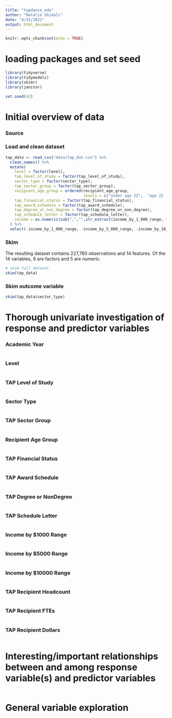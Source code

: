 ```yaml
---
title: "tapdance_eda"
author: "Natalie Ghidali"
date: "4/15/2021"
output: html_document
---
```


```r
knitr::opts_chunk$set(echo = TRUE)
```

# loading packages and set seed
```r
library(tidyverse)
library(tidymodels)
library(skimr)
library(janitor)

set.seed(42)
```

# Initial overview of data

### Source

### Load and clean dataset
```r
tap_data <- read_csv("data/tap_dat.csv") %>% 
  clean_names() %>%
  mutate(
    level = factor(level),
    tap_level_of_study = factor(tap_level_of_study),
    sector_type = factor(sector_type),
    tap_sector_group = factor(tap_sector_group),
    recipient_age_group = ordered(recipient_age_group, 
                                  levels = c("under age 22",  "age 22 - 25", "age 26 - 35",  "age 36 - 50",  "over age 50")),
    tap_financial_status = factor(tap_financial_status),
    tap_award_schedule = factor(tap_award_schedule),
    tap_degree_or_non_degree = factor(tap_degree_or_non_degree),
    tap_schedule_letter = factor(tap_schedule_letter),
    income = as.numeric(sub(",","",str_extract(income_by_1_000_range, "\\d+,*\\d*")))
  ) %>%
  select(-income_by_1_000_range, -income_by_5_000_range, -income_by_10_000_range)


```

### Skim

The resulting dataset contains 227,760 observations and 14 features. Of the 14 variables, 9 are factors and 5 are numeric.  
```r
# skim full dataset
skim(tap_data)
```

### Skim outcome variable
```r
skim(tap_data$sector_type)
```

# Thorough univariate investigation of response and predictor variables

### Academic Year
```r

```

### Level
```r

```

### TAP Level of Study
```r

```

### Sector Type
```r

```

### TAP Sector Group
```r

```

### Recipient Age Group
```r

```

### TAP Financial Status
```r

```

### TAP Award Schedule
```r

```

### TAP Degree or NonDegree
```r

```

### TAP Schedule Letter
```r

```

### Income by $1000 Range
```r

```

### Income by $5000 Range
```r

```

### Income by $10000 Range
```r

```

### TAP Recipient Headcount
```r

```

### TAP Recipient FTEs
```r

```

### TAP Recipient Dollars
```r

```

# Interesting/important relationships between and among response variable(s) and predictor variables
```r

```

# General variable exploration
```r

```

